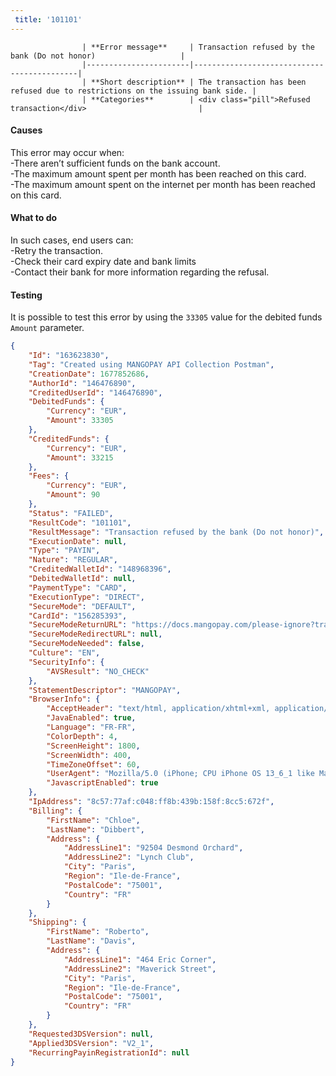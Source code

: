---  
 title: '101101'  
---  


                    | **Error message**     | Transaction refused by the bank (Do not honor)                   |
                    |-----------------------|--------------------------------------------|
                    | **Short description** | The transaction has been refused due to restrictions on the issuing bank side. |
                    | **Categories**        | <div class="pill">Refused transaction</div>                         |
                  

#### Causes  

This error may occur when:  
-There aren’t sufficient funds on the bank account.  
-The maximum amount spent per month has been reached on this card.  
-The maximum amount spent on the internet per month has been reached on this card.  

#### What to do  

In such cases, end users can:  
-Retry the transaction.  
-Check their card expiry date and bank limits  
-Contact their bank for more information regarding the refusal.  

#### Testing  

It is possible to test this error by using the `33305` value for the debited funds `Amount` parameter.  
```json API Response
{
    "Id": "163623830",
    "Tag": "Created using MANGOPAY API Collection Postman",
    "CreationDate": 1677852686,
    "AuthorId": "146476890",
    "CreditedUserId": "146476890",
    "DebitedFunds": {
        "Currency": "EUR",
        "Amount": 33305
    },
    "CreditedFunds": {
        "Currency": "EUR",
        "Amount": 33215
    },
    "Fees": {
        "Currency": "EUR",
        "Amount": 90
    },
    "Status": "FAILED",
    "ResultCode": "101101",
    "ResultMessage": "Transaction refused by the bank (Do not honor)",
    "ExecutionDate": null,
    "Type": "PAYIN",
    "Nature": "REGULAR",
    "CreditedWalletId": "148968396",
    "DebitedWalletId": null,
    "PaymentType": "CARD",
    "ExecutionType": "DIRECT",
    "SecureMode": "DEFAULT",
    "CardId": "156285393",
    "SecureModeReturnURL": "https://docs.mangopay.com/please-ignore?transactionId=163623830",
    "SecureModeRedirectURL": null,
    "SecureModeNeeded": false,
    "Culture": "EN",
    "SecurityInfo": {
        "AVSResult": "NO_CHECK"
    },
    "StatementDescriptor": "MANGOPAY",
    "BrowserInfo": {
        "AcceptHeader": "text/html, application/xhtml+xml, application/xml;q=0.9, /;q=0.8",
        "JavaEnabled": true,
        "Language": "FR-FR",
        "ColorDepth": 4,
        "ScreenHeight": 1800,
        "ScreenWidth": 400,
        "TimeZoneOffset": 60,
        "UserAgent": "Mozilla/5.0 (iPhone; CPU iPhone OS 13_6_1 like Mac OS X) AppleWebKit/605.1.15 (KHTML, like Gecko) Mobile/15E148",
        "JavascriptEnabled": true
    },
    "IpAddress": "8c57:77af:c048:ff8b:439b:158f:8cc5:672f",
    "Billing": {
        "FirstName": "Chloe",
        "LastName": "Dibbert",
        "Address": {
            "AddressLine1": "92504 Desmond Orchard",
            "AddressLine2": "Lynch Club",
            "City": "Paris",
            "Region": "Ile-de-France",
            "PostalCode": "75001",
            "Country": "FR"
        }
    },
    "Shipping": {
        "FirstName": "Roberto",
        "LastName": "Davis",
        "Address": {
            "AddressLine1": "464 Eric Corner",
            "AddressLine2": "Maverick Street",
            "City": "Paris",
            "Region": "Ile-de-France",
            "PostalCode": "75001",
            "Country": "FR"
        }
    },
    "Requested3DSVersion": null,
    "Applied3DSVersion": "V2_1",
    "RecurringPayinRegistrationId": null
}
```